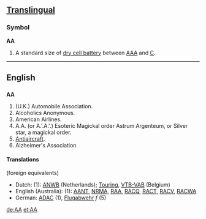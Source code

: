 ==[[Translingual]]==

===Symbol===
'''AA'''
#A standard size of [[dry cell battery]] between [[AAA]] and [[C]].

----

==English==

==={{Abbreviation}}===
'''AA'''
# (U.K.) Automobile Association.
#Alcoholics Anonymous.
#American Airlines.
#A.A. (or A.'.A.'.) Esoteric Magickal order Astrum Argenteum, or Silver star, a magickal order.
#[[Antiaircraft]].
#Alzheimer's Association

==== Translations ====
(foreign equivalents)

* Dutch: (1): [[ANWB]] (Netherlands); [[Touring]], [[VTB-VAB]] (Belgium)
* English (Australia): (1): [[AANT]], [[NRMA]], [[RAA]], [[RACQ]], [[RACT]], [[RACV]], [[RACWA]]
* German: [[ADAC]] (1), [[Flugabwehr]] ''f'' (5)

[[de:AA]]
[[et:AA]]